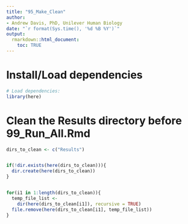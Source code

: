 ```yaml
---
title: "95_Make_Clean"
author:
- Andrew Davis, PhD, Unilever Human Biology
date: "`r format(Sys.time(), '%d %B %Y')`"
output:
  rmarkdown::html_document:
    toc: TRUE
---
```


# Install/Load dependencies
```r
# Load dependencies:
library(here)
```

# Clean the Results directory before 99_Run_All.Rmd
```r
dirs_to_clean <- c("Results")


if(!dir.exists(here(dirs_to_clean))){
  dir.create(here(dirs_to_clean))
}


for(i1 in 1:length(dirs_to_clean)){
  temp_file_list <- 
    dir(here(dirs_to_clean[i1]), recursive = TRUE)
  file.remove(here(dirs_to_clean[i1], temp_file_list))
}
```

